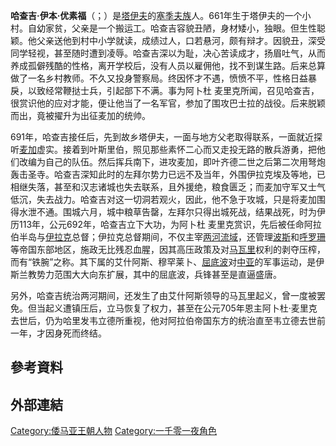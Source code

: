 {{multiple issues|
{{copyedit|time=2013-08-26T06:24:06+00:00}}
{{inappropriate tone|time=2013-08-26T06:24:06+00:00}}
{{unreferenced|time=2013-08-26T06:24:06+00:00}}
}}
'''哈查吉·伊本·优素福'''（{{lang-ar|الحجاج بن يوسف}}；{{bd|661年||714年|}}）是[[塔伊夫|塔伊夫]]的[[塞季夫族|塞季夫族]]人。661年生于塔伊夫的一个小村。自幼家贫，父亲是一个搬运工。哈查吉容貌丑陋，身材矮小，独眼。但生性聪颖。他父亲送他到村中小学就读，成绩过人，口若悬河，颇有辩才。因貌丑，深受同学轻视，甚至随时遭到凌辱。哈查吉深以为耻，决心苦读成才，扬眉吐气，从而养成孤僻残酷的性格，离开学校后，没有人员以雇佣他，找不到谋生路。后来总算做了一名乡村教师。不久又投身警察局。终因怀才不遇，愤愤不平，性格日益暴戾，以致经常鞭挞士兵，引起部下不满。事为阿卜杜 麦里克所闻，召见哈查吉，很赏识他的应对才能，便让他当了一名军官，参加了围攻巴士拉的战役。后来脱颖而出，竟被擢升为出征麦加的统帅。
   
691年，哈查吉接任后，先到故乡塔伊夫，一面与地方父老取得联系，一面就近探听[[麦加|麦加]]虚实。接着到叶斯里伯，照见那些素怀二心而又走投无路的散兵游勇，把他们改编为自己的队伍。然后挥兵南下，进攻麦加，即叶齐德二世之后第二次用弩炮轰击圣寺。哈查吉深知此时的左拜尔势力已远不及当年，外围伊拉克埃及等地，已相继失落，甚至和汉志诸城也失去联系，且外援绝，粮食匮乏；而麦加守军又士气低沉，失去战力。哈查吉对这一切洞若观火，因此，他不急于攻城，只是将麦加围得水泄不通。围城六月，城中粮草告罄，左拜尔只得出城死战，结果战死，时为伊历113年，公元692年，哈查吉立下大功，为阿卜杜 麦里克赏识，先后被任命阿拉伯半岛与[[伊拉克|伊拉克]]总督；伊拉克总督期间，不仅主宰[[两河流域|两河流域]]，还管理[[波斯|波斯]]和[[大呼罗珊|呼罗珊]]等帝国东部地区，施政无比残忍血腥，因其高压政策及对[[马瓦里|马瓦里]]权利的剥夺压榨，而有“铁腕”之称。其下属的艾什阿斯、穆罕莱卜、[[屈底波·伊本·穆斯林|屈底波]]对[[中亚|中亚]]的军事运动，是伊斯兰教势力范围大大向东扩展，其中的屈底波，兵锋甚至是直逼盛唐。 
   
另外，哈查吉统治两河期间，还发生了由艾什阿斯领导的马瓦里起义，曾一度被罢免。但当起义遭镇压后，立马恢复了权力，甚至在公元705年恩主阿卜杜·麦里克去世后，仍为哈里发韦立德所重视，他对阿拉伯帝国东方的统治直至韦立德去世前一年，才因身死而终结。

== 參考資料 ==
{{Reflist}}

== 外部連結 ==

{{倭马亚王朝}}
{{Authority control}}
[[Category:倭马亚王朝人物|Category:倭马亚王朝人物]]
[[Category:一千零一夜角色|Category:一千零一夜角色]]
